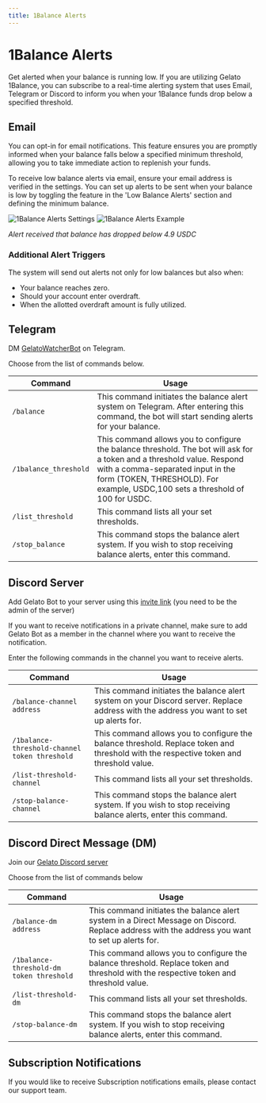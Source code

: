 ```yaml
---
title: 1Balance Alerts
---
```


# 1Balance Alerts

Get alerted when your balance is running low. If you are utilizing Gelato 1Balance, you can subscribe to a real-time alerting system that uses Email, Telegram or Discord to inform you when your 1Balance funds drop below a specified threshold.

## Email

You can opt-in for email notifications. This feature ensures you are promptly informed when your balance falls below a specified minimum threshold, allowing you to take immediate action to replenish your funds.

To receive low balance alerts via email, ensure your email address is verified in the settings. You can set up alerts to be sent when your balance is low by toggling the feature in the 'Low Balance Alerts' section and defining the minimum balance.

![1Balance Alerts Settings](/images/1balance_alerts_1.avif)
![1Balance Alerts Example](/images/1balance_alerts_2.png)

*Alert received that balance has dropped below 4.9 USDC*

### Additional Alert Triggers

The system will send out alerts not only for low balances but also when:

- Your balance reaches zero.
- Should your account enter overdraft.
- When the allotted overdraft amount is fully utilized.

## Telegram

DM [GelatoWatcherBot](https://t.me/GelatoWatcherBot) on Telegram. 

Choose from the list of commands below.

| Command | Usage |
|---------|-------|
| `/balance` | This command initiates the balance alert system on Telegram. After entering this command, the bot will start sending alerts for your balance. |
| `/1balance_threshold` | This command allows you to configure the balance threshold. The bot will ask for a token and a threshold value. Respond with a comma-separated input in the form (TOKEN, THRESHOLD). For example, USDC,100 sets a threshold of 100 for USDC. |
| `/list_threshold` | This command lists all your set thresholds. |
| `/stop_balance` | This command stops the balance alert system. If you wish to stop receiving balance alerts, enter this command. |

## Discord Server

Add Gelato Bot to your server using this [invite link](https://discord.com/api/oauth2/authorize?client_id=123456789&permissions=8&scope=bot) (you need to be the admin of the server)

If you want to receive notifications in a private channel, make sure to add Gelato Bot as a member in the channel where you want to receive the notification.

Enter the following commands in the channel you want to receive alerts.

| Command | Usage |
|---------|-------|
| `/balance-channel address` | This command initiates the balance alert system on your Discord server. Replace address with the address you want to set up alerts for. |
| `/1balance-threshold-channel token threshold` | This command allows you to configure the balance threshold. Replace token and threshold with the respective token and threshold value. |
| `/list-threshold-channel` | This command lists all your set thresholds. |
| `/stop-balance-channel` | This command stops the balance alert system. If you wish to stop receiving balance alerts, enter this command. |

## Discord Direct Message (DM)

Join our [Gelato Discord server](https://discord.gg/gelato)

Choose from the list of commands below

| Command | Usage |
|---------|-------|
| `/balance-dm address` | This command initiates the balance alert system in a Direct Message on Discord. Replace address with the address you want to set up alerts for. |
| `/1balance-threshold-dm token threshold` | This command allows you to configure the balance threshold. Replace token and threshold with the respective token and threshold value. |
| `/list-threshold-dm` | This command lists all your set thresholds. |
| `/stop-balance-dm` | This command stops the balance alert system. If you wish to stop receiving balance alerts, enter this command. |

## Subscription Notifications

If you would like to receive Subscription notifications emails, please contact our support team.